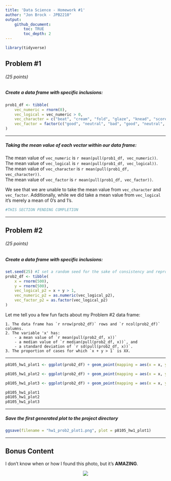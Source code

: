 ```yaml
---
title: 'Data Science - Homework #1'
author: "Jon Brock - JPB2210"
output: 
    github_document:
        toc: TRUE
        toc_depth: 2
---
```


```r
library(tidyverse)
```

## Problem #1
###### (*25 points*)
##### *Create a data frame with specific inclusions:*

```r
prob1_df <- tibble(
    vec_numeric = rnorm(8),
    vec_logical = vec_numeric > 0,
    vec_character = c("beat", "cream", "fold", "glaze", "knead", "score", "whip", "whisk"),
    vec_factor = factor(c("good", "neutral", "bad", "good", "neutral", "bad", "good", "bad"))
)
```
***

##### *Taking the mean value of each vector within our data frame:*

The mean value of `vec_numeric` is `r mean(pull(prob1_df, vec_numeric))`.  
The mean value of `vec_logical` is `r mean(pull(prob1_df, vec_logical))`.  
The mean value of `vec_character` is `r mean(pull(prob1_df, vec_character))`.  
The mean value of `vec_factor` is `r mean(pull(prob1_df, vec_factor))`.  

We see that we are unable to take the mean value from `vec_character` and `vec_factor`. Additionally, while we did take a mean value from `vec_logical` it's merely a mean of 0's and 1's.

```r
#THIS SECTION PENDING COMPLETION
```
***

## Problem #2
###### (*25 points*)
##### *Create a data frame with specific inclusions:*

```r
set.seed(25) #I set a random seed for the sake of consistency and reproducibility
prob2_df <- tibble(
    x = rnorm(500),
    y = rnorm(500),
    vec_logical_p2 = x + y > 1,
    vec_numeric_p2 = as.numeric(vec_logical_p2),
    vec_factor_p2 = as.factor(vec_logical_p2)
)
```
Let me tell you a few fun facts about my Problem #2 data frame:  

    1. The data frame has `r nrow(prob2_df)` rows and `r ncol(prob2_df)` columns.  
    2. The variable 'x' has:  
        - a mean value of `r mean(pull(prob2_df, x))`  
        - a median value of `r median(pull(prob2_df, x))`, and  
        - a standard deviation of `r sd(pull(prob2_df, x))`.  
    3. The proportion of cases for which `x + y > 1` is XX.  

***

```r
p8105_hw1_plot1 <- ggplot(prob2_df) + geom_point(mapping = aes(x = x, y = y, color = vec_logical_p2))
```

```r
p8105_hw1_plot2 <- ggplot(prob2_df) + geom_point(mapping = aes(x = x, y = y, color = vec_numeric_p2))
```

```r
p8105_hw1_plot3 <- ggplot(prob2_df) + geom_point(mapping = aes(x = x, y = y, color = vec_factor_p2))
```

```r
p8105_hw1_plot1
p8105_hw1_plot2
p8105_hw1_plot3
```

***

##### *Save the first generated plot to the project directory*
```r
ggsave(filename = "hw1_prob2_plot1.png", plot = p8105_hw1_plot1)
```

***

## Bonus Content
I don't know when or how I found this photo, but it's **AMAZING**.  

<center> ![](cat_family_photo.jpg) </center>







